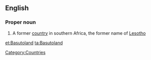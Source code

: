==English==
{{wikipedia}}
===Proper noun===
{{en-proper noun}}

# {{historical}} A former [[country]] in southern Africa, the former name of [[Lesotho]]

[[Category:Countries]]

[[et:Basutoland]]
[[ta:Basutoland]]